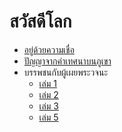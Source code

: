 # สวัสดีโลก

* [อยู่ด้วยความเชื่อ](LBF/01)
* [ปัญญาจากคำเทศนาบนภูเขา](MB/01)
* บรรพชนกับผู้เผยพระวจนะ
  * [เล่ม 1](PP/PP1/01)
  * [เล่ม 2](PP/PP2/11)
  * [เล่ม 3](PP/PP3/22)
  * [เล่ม 5](PP/PP5/59)